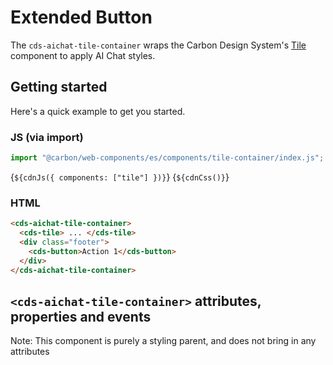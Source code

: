 
<Meta of={TileContainerStories} />

# Extended Button

The `cds-aichat-tile-container` wraps the Carbon Design System's [Tile](https://web-components.carbondesignsystem.com/?path=/docs/components-tile--overview) component to apply AI Chat styles.

## Getting started

Here's a quick example to get you started.

### JS (via import)

```javascript
import "@carbon/web-components/es/components/tile-container/index.js";
```

<Markdown>{`${cdnJs({ components: ["tile"] })}`}</Markdown>
<Markdown>{`${cdnCss()}`}</Markdown>

### HTML

```html
<cds-aichat-tile-container>
  <cds-tile> ... </cds-tile>
  <div class="footer">
    <cds-button>Action 1</cds-button>
  </div>
</cds-aichat-tile-container>
```

## `<cds-aichat-tile-container>` attributes, properties and events

Note: This component is purely a styling parent, and does not bring in any attributes

<ArgTypes of="cds-aichat-tile-container" />